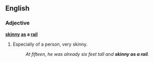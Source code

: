 ==English==

===Adjective===
'''[[skinny]] [[as]] a [[rail]]'''

#{{simile|colloquial}} Especially of a person, very skinny.
#:''At fifteen, he was already six feet tall and '''skinny as a rail'''.''